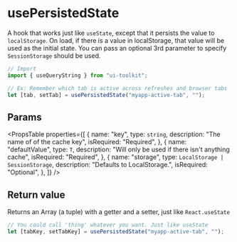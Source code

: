 
# usePersistedState

A hook that works just like `useState`, except that it persists the value to `localStorage`.
On load, if there is a value in localStorage, that value will be used as the initial state.
You can pass an optional 3rd parameter to specify `SessionStorage` should be used.

```javascript
// Import
import { useQueryString } from "ui-toolkit";

// Ex: Remember which tab is active across refreshes and browser tabs
let [tab, setTab] = usePersistedState("myapp-active-tab", "");
```

## Params

<PropsTable
  properties={[
    {
      name: "key",
      type: `string`,
      description: "The name of of the cache key",
      isRequired: "Required",
    },
    {
      name: "defaultValue",
      type: `T`,
      description: "Will only be used if there isn't anything cache",
      isRequired: "Required",
    },
    {
      name: "storage",
      type: `LocalStorage | SessionStorage`,
      description: "Defaults to LocalStorage.",
      isRequired: "Optional",
    },
  ]}
/>

## Return value

Returns an Array (a tuple) with a getter and a setter, just like `React.useState`

```javascript
// You could call 'thing' whatever you want. Just like useState
let [tabKey, setTabKey] = usePersistedState("myapp-active-tab", "");
```
